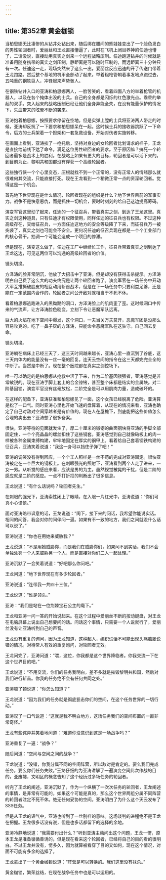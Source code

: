 ```yaml
---
---
---
```

title: 第352章 黄金枷锁
---



当柏思娜无比凄惨的从钻井处钻出来，随后绑在腰间的熊娃娃变出了一个脸色发白的男性轮回者时，爱丽丝和王龙直接懵逼了，此时在飞机上闭目养神的任迪也懵了，二话没说，直接动用真实之剑来一个远程战略压制。任迪跑道钻井的时候就是准备用随身携带的真实之剑压制，静距离是可以随时压制的，而远距离三十分钟只有一次。任迪这一走，现场突然来了这么一出，爱丽丝反应迅速的开了传送门带着王龙跑路。然后整个基地的机甲全部动了起来，举着粗枪管朝着事发地点跑过去，五吨重的钢铁巨人，冲锋起来声势骇人。

在钢铁钻井入口的亚涛和柏思娜两人，一脸苦笑的，看着四面八方的举着枪管的机器人，以及在各个掩体出没的士兵。自己的全身都是闪烁的红色激光点。乖乖的举起的双手。突入起来的战略压制已经让他们全身异能全失，在没有能量保护的情况下，失血带来的眩晕不断的袭来。

亚涛抱着柏思娜，按照要求停留在空地。但是实弹上膛的士兵将亚涛两人带走的时候，亚涛却反抗了一下要求和柏思娜呆在一起。这时候士兵的接收器跳跃了一下命令，后方的士兵架着一个担架和一套急救设备，开始对伤者实施转移。

在画面上看到，亚涛挨了一枪托后，坚持对身边的女轮回者比划请求的样子，王龙是直接给前线下达了命令，满足这位男性轮回者的要求。至于原因嘛？搞死一个轮回者最多是战术上的胜利，在战略上如果有更大的目标，轮回者是可以活下来的。到目前为止，黎明共和国都没有俘获一个高级轮回者。

这些独行侠一个个心里变态，压根就找不到一个正常的，没有正常人的情绪那么就很难何其交流，只能直接打死。现在王龙看到一个稍微正常一点的资深轮回者。觉得这是一个机会。

首先地下世界现在是什么情况，轮回者现在的组织是什么？地下世界目前的军事实力。战争不是快意恩仇，而是抓住一切机会，要时时刻刻的给自己这边提高筹码。

演变军官这里动了起来，任迪的一个征召兵，带着真实之剑，到达了王龙这里。真实之剑这种道具，只有任迪才有权限使用，同样任迪的征召兵也有权限。不过这种高级存在，交给征召兵，一方面任迪这地方的安全等级降了下来，而征召兵万一被突袭了，真实之剑也可能会不安全。更何况任迪的征召兵现在都是一个个工业部门的核心骨干。抽调一个可能会造成一个项目的停滞。

但是现在，演变这么做了，任迪在工厂中继续忙工作，征召兵带着真实之剑到达了王龙这边，可见这两位可以沟通的高级轮回者的价值。

镜头切换。

方泽涛的脸非常阴沉，他放了大招击中了亚涛。但是却没有获得击杀提示。方泽涛明白自己费了这么大的功夫终究是让两个轮回者跑了。演变军官在一场任务中开动大军互推撕破脸皮的相互动用斩首战术，但是在下一场任务中只要利益足够，还是能在一定范围内合作的，轮回者之间公开敌对就相当于不死不休。

看着柏思娜逃跑进入的黑黝黝的洞口，方泽涛脸上的肌肉歪了歪。这时候洞口中传来的气流声，让方泽涛脸色剧变。立刻下令让恶魔军队远离。

巨大的火焰在地下空间中爆发，这个洞口，一夫当关万夫莫开，恶魔军团是没那么容易攻克的。吃了一鼻子灰的方泽涛，只能命令恶魔军队在这驻守。自己回去复命。

镜头切换。

亚涛躺在病床上已经三天了，这三天时间越来越长，亚涛心里一直沉到了谷底，这三天内体内的能量没有一丝一毫的回复。连天云空间的指令在这三天都完完全全的中断了。当然是中断了。现在整个医院都在真实之剑控场下。

唯一可以确定的是柏思娜从抢救中活了下来，作为二阶基因锁强者，亚涛感觉是非常敏锐的。现在亚涛手脚上套上的合金镣铐，甚至整个床都是结实的金属块。对二阶基因锁，演变军官没有丝毫放松，二阶完全是可以用肌肉力量，造成破坏的。

在这样的配备下，亚涛获准和柏思娜见了一面，这个女孩已经脱离了危险。亚涛算是松了一口气。同时亚涛心里也开始飞速的盘算着，从现在的情况来看，亚涛也确定了自己对敌对空间穿越者是有价值的。现在人在屋檐下，到底能把这些价值怎么合理的卖出去？亚涛想了很多备案。

很快，亚涛等待的见面就发生了，厚二十厘米的锻钢的曲面钢块将亚涛的手脚全部固定住，一个个亮晶晶的螺丝扣住了这些钢套。亚涛感觉到自己就像砧板上的肉一样被各种金属束缚构建，牢牢地固定在厚实的钢甲上。看着给自己套着钢铁构建的征召兵，亚涛笑着说道：“我这一身可以挡住子弹了吧！”

亚涛的调笑没有得到回应，一个个工人照样是一丝不苟的完成对亚涛固定。很快亚涛被定在一个巨大的钢板上。在刺眼强光的照射下，亚涛看到两个人走了进来，一女一男。从听觉的感应来看，应该是男的为主。虽然视觉被晃的干扰，但是二阶的感应就是二阶的感应。一点不打折扣的判断出了很多信息。

王龙说道：“有什么话说吗？轮回者先生。”

在刺眼的强光下，亚涛索性闭上了眼睛，在入眼一片红光中，亚涛说道：“你们可真小心谨慎。”

面对亚涛略带讽意的话，王龙说道：“阁下，接下来的问话，我希望你能说实话。相同的问答，我会对你的同伴问一遍。如果有不一致的地方，我们之间就没什么话可以说了。”

亚涛说道：“你也在用她来威胁我？”

王龙说道：“不是用她威胁你，而是我们在威胁你们，如果问不到实话，我们不会单独处罚一个人来威胁另一个人，而是直接对你们二人一起处理。”

亚涛沉默了一会笑着说道：“好吧那么你问吧。”

王龙问道：“地下世界现在有多少轮回者。”

亚涛说道：“连带我一共四十三位。”

王龙说道：“谁是领头。”

亚涛：“我们是站在一位荆棘宝石公主的麾下。”

王龙和亚涛一问一答的开始说起来。在这个过程中爱丽丝不断的按动键盘，对王龙在电脑屏幕上说出自己想要问的话。问话这个事情，只需要一个人说就行了，爱丽丝没有让亚涛听到自己的声音。

王龙没有重复的询问，因为王龙知道，这种超人，编织谎话不可能出现头痛脑胀说错的情况。对待常人有效的重复询问，对轮回者无效。

王龙问完了，亚涛问道：“喂，这位，你我都是这个世界降临者。你我交流一下在这个世界目的吧。”

王龙说道：“不用交流，你们的任务我明白，差不多就是摧毁黎明共和国，然后对我们进行斩首。你我的任务绝不会有任何共同之处。”

亚涛顿了顿说道：“你怎么知道？”

王龙说道：“因为我们的任务就是彻底狙击你们的空间，在这个任务世界的一切行动。”

亚涛叹了一口气说道：“这就是我不明白地方，这场任务我们的空间布置的一直非常奇怪。”

王龙有些诧异并笑着地问道：“难道你没意识到这是一场战争吗？”

亚涛重复了一遍：“战争？”

随后问道：“空间与空间之间的战争？”

王龙说道：“没错，你我分属不同的空间阵营，所以敌对是肯定的。要么我们完成任务，要么你们任务失败。”王龙仔细的为亚涛讲解了一遍演变空间此次作战的目的，亚废墟，文明区的概念告知了这个经历过多场任务的轮回者。

听完了王龙的阐述，亚涛沉默了，作为一个纵横了一次次任务的轮回者，王龙阐述的事情，是非常有可能的。如果这个可能是真的，那么这个世界两组分属不同阵营的轮回者注定不死不休。绝无任何妥协的空间。亚涛明白了为什么这个天云发布了SSS任务。

但是从王龙的语气中，亚涛也听到了一丝别样的意味。这场谈判的进程绝不是王龙在把握。王龙很多话没有说，但是也多话都留下的选择的余地。

亚涛冷静地说道：“我需要付出什么？”听到亚涛主动问出这个问题，王龙一愣，原本王龙是准备循循善诱的，但是现在看来这个轮回者，已经将自己的目的看的很明白。不过王龙并没有，愣多久，因为就算被看穿了目的又如何，现在这个情况，对面不可能有多余的选择了。

王龙拿出了一个黄金枷锁说道：“阵营是可以转换的。我们这里没有抹杀。”

黄金枷锁，繁荣丝结，在现在战争任务中也是可以运用的。